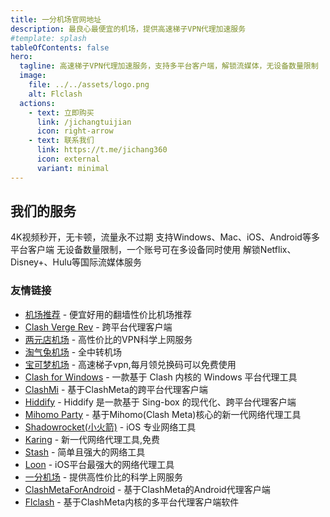 ```yaml
---
title: 一分机场官网地址
description: 最良心最便宜的机场，提供高速梯子VPN代理加速服务
#template: splash
tableOfContents: false
hero:
  tagline: 高速梯子VPN代理加速服务，支持多平台客户端，解锁流媒体，无设备数量限制
  image:
    file: ../../assets/logo.png
    alt: Flclash
  actions:
    - text: 立即购买
      link: /jichangtuijian
      icon: right-arrow
    - text: 联系我们
      link: https://t.me/jichang360
      icon: external
      variant: minimal
---
```



## 我们的服务

<CardGrid stagger>
	<Card title="高速稳定" icon="rocket">
		4K视频秒开，无卡顿，流量永不过期
	</Card>
	<Card title="多平台支持" icon="devices">
		支持Windows、Mac、iOS、Android等多平台客户端
	</Card>
	<Card title="无设备限制" icon="approve-check">
		无设备数量限制，一个账号可在多设备同时使用
	</Card>
	<Card title="流媒体解锁" icon="open-book">
		解锁Netflix、Disney+、Hulu等国际流媒体服务
	</Card>
</CardGrid>

### 友情链接
- [机场推荐](https://jichangtuijian.uk) - 便宜好用的翻墙性价比机场推荐
- [Clash Verge Rev](https://clash-verge-rev.org/) - 跨平台代理客户端
- [两元店机场](https://liangyuan.bid) - 高性价比的VPN科学上网服务
- [淘气兔机场](https://taoqitu.uk/) - 全中转机场
- [宝可梦机场](https://baokemeng.bid) - 高速梯子vpn,每月领兑换码可以免费使用
- [Clash for Windows](https://clashforwin.bid) - 一款基于 Clash 内核的 Windows 平台代理工具
- [ClashMi](https://clashmi.uk) - 基于ClashMeta的跨平台代理客户端
- [Hiddify](https://hiddifycn.org) - Hiddify 是一款基于 Sing-box 的现代化、跨平台代理客户端
- [Mihomo Party](https://mihomoparty.bid) - 基于Mihomo(Clash Meta)核心的新一代网络代理工具
- [Shadowrocket(小火箭)](https://shadowrocket.uk) - iOS 专业网络工具
- [Karing](https://karings.org) - 新一代网络代理工具,免费
- [Stash](https://stashapp.uk) - 简单且强大的网络工具
- [Loon](https://nsloon.uk) - iOS平台最强大的网络代理工具
- [一分机场](https://1fen.bid) - 提供高性价比的科学上网服务
- [ClashMetaForAndroid](https://clashmeta.bid) - 基于ClashMeta的Android代理客户端
- [Flclash](https://flclash.men) - 基于ClashMeta内核的多平台代理客户端软件